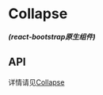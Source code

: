 

<Meta of={CollapseStories} />

# Collapse
<p><em><strong>(react-bootstrap原生组件)</strong></em></p>
<Canvas of={CollapseStories.Basic}/>

## API
详情请见[Collapse](https://react-bootstrap.github.io/docs/utilities/transitions/#collapse-1)